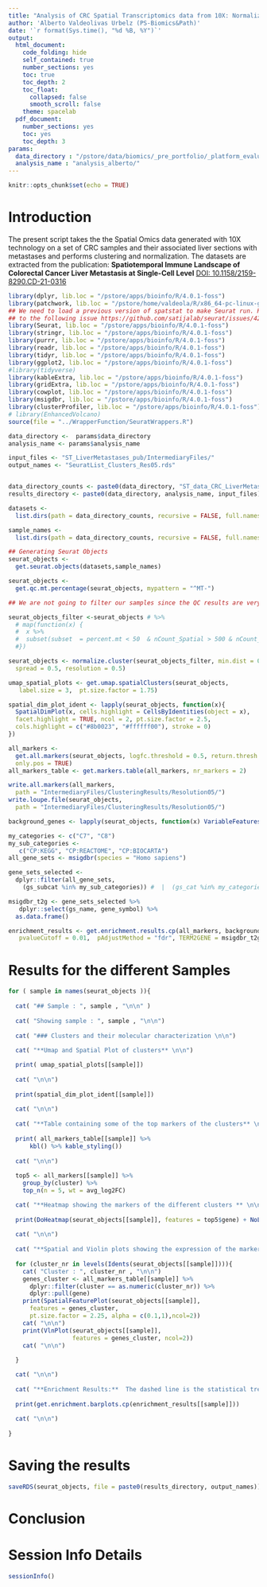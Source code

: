 ```yaml
---
title: "Analysis of CRC Spatial Transcriptomics data from 10X: Normalization and Clustering"
author: 'Alberto Valdeolivas Urbelz (PS-Biomics&Path)'
date: '`r format(Sys.time(), "%d %B, %Y")`'
output:
  html_document:
    code_folding: hide
    self_contained: true
    number_sections: yes
    toc: true
    toc_depth: 2
    toc_float:
      collapsed: false
      smooth_scroll: false
    theme: spacelab
  pdf_document:
    number_sections: yes
    toc: yes
    toc_depth: 3
params:
  data_directory : "/pstore/data/biomics/_pre_portfolio/_platform_evaluation/SpatialTranscriptomics/Experiment_CRC_AllSamples/"
  analysis_name : "analysis_alberto/"
---
```


```r
knitr::opts_chunk$set(echo = TRUE)
```

# Introduction

The present script takes the the Spatial Omics data generated with 10X 
technology on a set of CRC samples and their associated liver sections with 
metastases and performs clustering and normalization. The datasets are extracted
from the publication: **Spatiotemporal Immune Landscape of Colorectal Cancer Liver Metastasis at Single-Cell Level** [DOI: 10.1158/2159-8290.CD-21-0316](https://cancerdiscovery.aacrjournals.org/content/12/1/134.long)

```r
library(dplyr, lib.loc = "/pstore/apps/bioinfo/R/4.0.1-foss")
library(patchwork, lib.loc = "/pstore/home/valdeola/R/x86_64-pc-linux-gnu-library/4.0.1-foss")
## We need to load a previous version of spatstat to make Seurat run. Related
## to the following issue https://github.com/satijalab/seurat/issues/4226
library(Seurat, lib.loc = "/pstore/apps/bioinfo/R/4.0.1-foss")
library(stringr, lib.loc = "/pstore/apps/bioinfo/R/4.0.1-foss")
library(purrr, lib.loc = "/pstore/apps/bioinfo/R/4.0.1-foss")
library(readr, lib.loc = "/pstore/apps/bioinfo/R/4.0.1-foss")
library(tidyr, lib.loc = "/pstore/apps/bioinfo/R/4.0.1-foss")
library(ggplot2, lib.loc = "/pstore/apps/bioinfo/R/4.0.1-foss")
#library(tidyverse)
library(kableExtra, lib.loc = "/pstore/apps/bioinfo/R/4.0.1-foss")
library(gridExtra, lib.loc = "/pstore/apps/bioinfo/R/4.0.1-foss")
library(cowplot, lib.loc = "/pstore/apps/bioinfo/R/4.0.1-foss")
library(msigdbr, lib.loc = "/pstore/apps/bioinfo/R/4.0.1-foss")
library(clusterProfiler, lib.loc = "/pstore/apps/bioinfo/R/4.0.1-foss")
# library(EnhancedVolcano)
source(file = "../WrapperFunction/SeuratWrappers.R")

data_directory <-  params$data_directory
analysis_name <- params$analysis_name

input_files <- "ST_LiverMetastases_pub/IntermediaryFiles/"
output_names <- "SeuratList_Clusters_Res05.rds"


data_directory_counts <- paste0(data_directory, "ST_data_CRC_LiverMetastasis")
results_directory <- paste0(data_directory, analysis_name, input_files)
```

```r
datasets <- 
  list.dirs(path = data_directory_counts, recursive = FALSE, full.names = TRUE) 

sample_names <- 
  list.dirs(path = data_directory_counts, recursive = FALSE, full.names = FALSE) 
```

```r
## Generating Seurat Objects 
seurat_objects <- 
  get.seurat.objects(datasets,sample_names)

seurat_objects <- 
  get.qc.mt.percentage(seurat_objects, mypattern = "^MT-")

## We are not going to filter our samples since the QC results are very different

seurat_objects_filter <-seurat_objects # %>% 
  # map(function(x) {
  #  x %>%
  #  subset(subset  = percent.mt < 50  & nCount_Spatial > 500 & nCount_Spatial < 45000)  
  #})
```


```r
seurat_objects <- normalize.cluster(seurat_objects_filter, min.dist = 0.1, 
  spread = 0.5, resolution = 0.5)

umap_spatial_plots <- get.umap.spatialClusters(seurat_objects, 
   label.size = 3,  pt.size.factor = 1.75)

spatial_dim_plot_ident <- lapply(seurat_objects, function(x){
  SpatialDimPlot(x, cells.highlight = CellsByIdentities(object = x), 
  facet.highlight = TRUE, ncol = 2, pt.size.factor = 2.5,
  cols.highlight = c("#8b0023", "#ffffff00"), stroke = 0)
})

all_markers <- 
  get.all.markers(seurat_objects, logfc.threshold = 0.5, return.thresh = 0.01, 
  only.pos = TRUE) 
all_markers_table <- get.markers.table(all_markers, nr_markers = 2)

write.all.markers(all_markers, 
  path = "IntermediaryFiles/ClusteringResults/Resolution05/")
write.loupe.file(seurat_objects, 
  path = "IntermediaryFiles/ClusteringResults/Resolution05/") 

background_genes <- lapply(seurat_objects, function(x) VariableFeatures(x))

my_categories <- c("C7", "C8")
my_sub_categories <- 
   c("CP:KEGG", "CP:REACTOME", "CP:BIOCARTA")
all_gene_sets <- msigdbr(species = "Homo sapiens")

gene_sets_selected <- 
  dplyr::filter(all_gene_sets, 
    (gs_subcat %in% my_sub_categories)) #  |  (gs_cat %in% my_categories))

msigdbr_t2g <- gene_sets_selected %>% 
   dplyr::select(gs_name, gene_symbol) %>% 
  as.data.frame()

enrichment_results <- get.enrichment.results.cp(all_markers, background_genes, 
   pvalueCutoff = 0.01,  pAdjustMethod = "fdr", TERM2GENE = msigdbr_t2g)
```

# Results for the different Samples {.tabset}

```r
for ( sample in names(seurat_objects )){
  
  cat( "## Sample : ", sample , "\n\n" )
  
  cat( "Showing sample : ", sample , "\n\n")
  
  cat( "### Clusters and their molecular characterization \n\n")
  
  cat( "**Umap and Spatial Plot of clusters** \n\n")

  print( umap_spatial_plots[[sample]])
  
  cat( "\n\n")
  
  print(spatial_dim_plot_ident[[sample]])
  
  cat( "\n\n")
  
  cat( "**Table containing some of the top markers of the clusters** \n\n")
  
  print( all_markers_table[[sample]] %>% 
      kbl() %>% kable_styling())
  
  cat( "\n\n")
  
  top5 <- all_markers[[sample]] %>% 
    group_by(cluster) %>% 
    top_n(n = 5, wt = avg_log2FC)

  cat( "**Heatmap showing the markers of the different clusters ** \n\n")
  
  print(DoHeatmap(seurat_objects[[sample]], features = top5$gene) + NoLegend())
  
  cat( "\n\n")
  
  cat( "**Spatial and Violin plots showing the expression of the markers of different clusters ** \n\n")
  
  for (cluster_nr in levels(Idents(seurat_objects[[sample]]))){
    cat( "Cluster : ", cluster_nr , "\n\n")
    genes_cluster <- all_markers_table[[sample]] %>%
      dplyr::filter(cluster == as.numeric(cluster_nr)) %>%
      dplyr::pull(gene)
    print(SpatialFeaturePlot(seurat_objects[[sample]], 
      features = genes_cluster, 
      pt.size.factor = 2.25, alpha = c(0.1,1),ncol=2))
    cat( "\n\n")
    print(VlnPlot(seurat_objects[[sample]], 
                  features = genes_cluster, ncol=2))
    cat( "\n\n")
    
  }

  cat( "\n\n")
  
  cat( "**Enrichment Results:**  The dashed line is the statistical treshold for a significant enrichment \n\n")
  
  print(get.enrichment.barplots.cp(enrichment_results[[sample]]))
  
  cat( "\n\n")
  
}
```

# Saving the results

```r
saveRDS(seurat_objects, file = paste0(results_directory, output_names))
```


# Conclusion 


# Session Info Details

```r
sessionInfo()
```